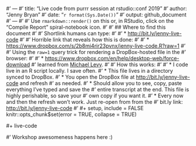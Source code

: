 #' ---
#' title: "Live code from purrr session at rstudio::conf 2019"
#' author: "Jenny Bryan"
#' date: "`r format(Sys.Date())`"
#' output: github_document
#' ---
#'
#' Use `rmarkdown::render()` on this or, in RStudio, click on the "Compile Report" spiral-notebook icon.
#'
#' ## Where to find this document
#'
#' Shortlink humans can type:
#'
#'   * <http://bit.ly/jenny-live-code>
#'
#' Horrible link that reveals how this is done:
#'
#'   * <https://www.dropbox.com/s/2b8mi4rir23pvnx/jenny-live-code.R?raw=1>
#'
#' Using the `raw=1` query trick for rendering a DropBox-hosted file in the
#' browser:
#'
#'   * <https://www.dropbox.com/en/help/desktop-web/force-download>
#' learned from [Michael Levy](https://twitter.com/ucdlevy).
#'
#' How this works:
#'
#'   * I code live in an R script locally. I save often.
#'   * This file lives in a directory synced to DropBox.
#'   * You open the DropBox file at <http://bit.ly/jenny-live-code> and refresh
#'   as needed.
#'   * Should allow you to see, copy, paste everything I've typed and save the
#'   entire transcript at the end. This file is highly perishable, so save your
#'   own copy if you want it.
#'   * Every now and then the refresh won't work. Just re-open from from the
#'   bit.ly link: <http://bit.ly/jenny-live-code>
#'
#+ setup, include = FALSE
knitr::opts_chunk$set(error = TRUE, collapse = TRUE)

#+ live-code

#' Workshop awesomeness happens here :)
